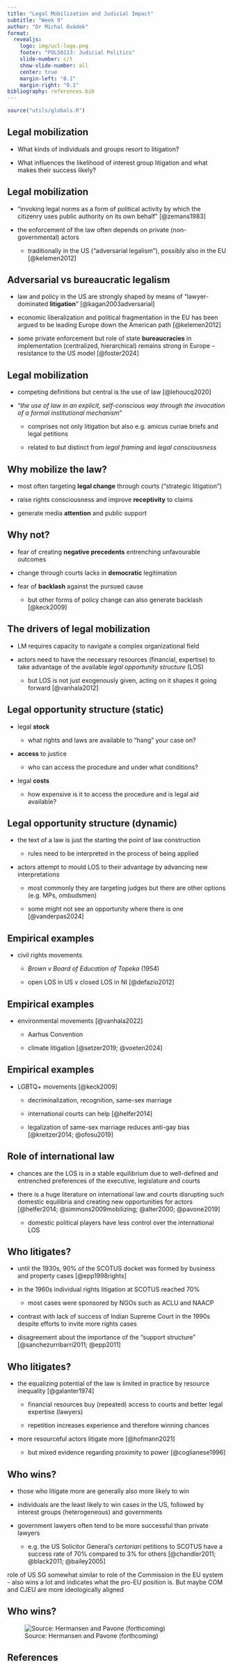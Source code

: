 ```yaml
---
title: "Legal Mobilization and Judicial Impact"
subtitle: "Week 9"
author: "Dr Michal Ovádek"
format:
  revealjs:
    logo: img/ucl-logo.png
    footer: "POLS0113: Judicial Politics"
    slide-number: c/t
    show-slide-number: all
    center: true
    margin-left: "0.1"
    margin-right: "0.1"
bibliography: references.bib
---
```


```r
source("utils/globals.R")
```

## Legal mobilization

-   What kinds of individuals and groups resort to litigation?

-   What influences the likelihood of interest group litigation and what makes their success likely?

## Legal mobilization

-   "invoking legal norms as a form of political activity by which the citizenry uses public authority on its own behalf" [@zemans1983]

-   the enforcement of the law often depends on private (non-governmental) actors

    -   traditionally in the US ("adversarial legalism"), possibly also in the EU [@kelemen2012]

## Adversarial vs bureaucratic legalism

-   law and policy in the US are strongly shaped by means of "lawyer-dominated **litigation**" [@kagan2003adversarial]

-   economic liberalization and political fragmentation in the EU has been argued to be leading Europe down the American path [@kelemen2012]

-   some private enforcement but role of state **bureaucracies** in implementation (centralized, hierarchical) remains strong in Europe – resistance to the US model [@foster2024]

## Legal mobilization

-   competing definitions but central is the use of law [@lehoucq2020]

-   "*the use of law in an explicit, self-conscious way through the invocation of a formal institutional mechanism*"

    -   comprises not only litigation but also e.g. amicus curiae briefs and legal petitions

    -   related to but distinct from *legal framing* and *legal consciousness*

## Why mobilize the law?

-   most often targeting **legal change** through courts ("strategic litigation")

-   raise rights consciousness and improve **receptivity** to claims

-   generate media **attention** and public support

## Why not?

-   fear of creating **negative precedents** entrenching unfavourable outcomes

-   change through courts lacks in **democratic** legitimation

-   fear of **backlash** against the pursued cause

    -   but other forms of policy change can also generate backlash [@keck2009]

## The drivers of legal mobilization

-   LM requires capacity to navigate a complex organizational field

-   actors need to have the necessary resources (financial, expertise) to take advantage of the available *legal opportunity structure* (LOS)

    -   but LOS is not just exogenously given, acting on it shapes it going forward [@vanhala2012]

## Legal opportunity structure (static)

-   legal **stock**

    -   what rights and laws are available to "hang" your case on?

-   **access** to justice

    -   who can access the procedure and under what conditions?

-   legal **costs**

    -   how expensive is it to access the procedure and is legal aid available?

## Legal opportunity structure (dynamic)

-   the text of a law is just the starting the point of law construction

    -   rules need to be interpreted in the process of being applied

-   actors attempt to mould LOS to their advantage by advancing new interpretations

    -   most commonly they are targeting judges but there are other options (e.g. MPs, ombudsmen)

    -   some might not see an opportunity where there is one [@vanderpas2024]

## Empirical examples

-   civil rights movements

    -   *Brown v Board of Education of Topeka* (1954)

    -   open LOS in US v closed LOS in NI [@defazio2012]

## Empirical examples

-   environmental movements [@vanhala2022]

    -   Aarhus Convention

    -   climate litigation [@setzer2019; @voeten2024]

## Empirical examples

-   LGBTQ+ movements [@keck2009]

    -   decriminalization, recognition, same-sex marriage

    -   international courts can help [@helfer2014]

    -   legalization of same-sex marriage reduces anti-gay bias [@kreitzer2014; @ofosu2019]

## Role of international law

-   chances are the LOS is in a stable equilibrium due to well-defined and entrenched preferences of the executive, legislature and courts

-   there is a huge literature on international law and courts disrupting such domestic equilibria and creating new opportunities for actors [@helfer2014; @simmons2009mobilizing; @alter2000; @pavone2019]

    -   domestic political players have less control over the international LOS

## Who litigates? {.smaller}

-   until the 1930s, 90% of the SCOTUS docket was formed by business and property cases [@epp1998rights]

-   in the 1960s individual rights litigation at SCOTUS reached 70%

    -   most cases were sponsored by NGOs such as ACLU and NAACP

-   contrast with lack of success of Indian Supreme Court in the 1990s despite efforts to invite more rights cases

-   disagreement about the importance of the "support structure" [@sanchezurribarri2011; @epp2011]

## Who litigates?

-   the equalizing potential of the law is limited in practice by resource inequality [@galanter1974]

    -   financial resources buy (repeated) access to courts and better legal expertise (lawyers)

    -   repetition increases experience and therefore winning chances

-   more resourceful actors litigate more [@hofmann2021]

    -   but mixed evidence regarding proximity to power [@coglianese1996]

## Who wins?

-   those who litigate more are generally also more likely to win

-   individuals are the least likely to win cases in the US, followed by interest groups (heterogeneous) and governments

-   government lawyers often tend to be more successful than private lawyers

    -   e.g. the US Solicitor General's *certoriari* petitions to SCOTUS have a success rate of 70% compared to 3% for others [@chandler2011; @black2011; @bailey2005]

::: notes
role of US SG somewhat similar to role of the Commission in the EU system - also wins a lot and indicates what the pro-EU position is. But maybe COM and CJEU are more ideologically aligned
:::

## Who wins?

![Source: Hermansen and Pavone (forthcoming)](img/pavone-eu-litigants.png)

## References
